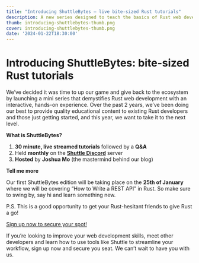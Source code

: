 ```yaml
---
title: "Introducing ShuttleBytes — live bite-sized Rust tutorials"
description: A new series designed to teach the basics of Rust web development with a hands on approach. 
thumb: introducing-shuttlebytes-thumb.png
cover: introducing-shuttlebytes-thumb.png
date: '2024-01-22T18:30:00'
---
```


# **Introducing ShuttleBytes: bite-sized Rust tutorials**

We’ve decided it was time to up our game and give back to the ecosystem by launching a mini series that demystifies Rust web development with an interactive, hands-on experience. Over the past 2 years, we’ve been doing our best to provide quality educational content to existing Rust developers and those just getting started, and this year, we want to take it to the next level.

**What is ShuttleBytes?**

1. **30 minute, live streamed tutorials** followed by a **Q&A**
2. Held **monthly** on the **[Shuttle Discord](https://discord.gg/shuttle)** server
3. **Hosted** by **Joshua Mo** (the mastermind behind our blog)

**Tell me more**

Our first ShuttleBytes edition will be taking place on the **25th of January** where we will be covering “How to Write a REST API” in Rust. So make sure to swing by, say hi and learn something new.

P.S. This is a good opportunity to get your Rust-hesitant friends to give Rust a go!

[Sign up now to secure your spot!](https://shuttlerust.typeform.com/shuttlebytes)

If you’re looking to improve your web development skills, meet other developers and learn how to use tools like Shuttle to streamline your workflow, sign up now and secure you seat. We can’t wait to have you with us.  
